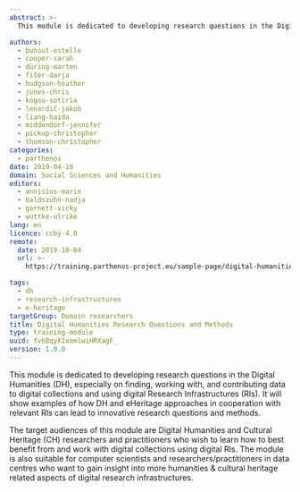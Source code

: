 ```yaml
---
abstract: >-
  This module is dedicated to developing research questions in the Digital Humanities (DH), especially on finding, working with, and contributing data to digital collections and using digital Research Infrastructures (RIs).

authors:
  - bunout-estelle
  - cooper-sarah
  - düring-marten
  - fišer-darja
  - hodgson-heather
  - jones-chris
  - kogou-sotiria
  - lenardič-jakob
  - liang-haida
  - middendorf-jennifer
  - pickup-christopher
  - thomson-christopher
categories:
  - parthenos
date: 2019-04-19
domain: Social Sciences and Humanities
editors:
  - annisius-marie
  - baldszuhn-nadja
  - garnett-vicky
  - wuttke-ulrike
lang: en
licence: ccby-4.0
remote:
  date: 2019-10-04
  url: >-
    https://training.parthenos-project.eu/sample-page/digital-humanities-research-questions-and-methods/

tags:
  - dh
  - research-infrastructures
  - e-heritage
targetGroup: Domain researchers
title: Digital Humanities Research Questions and Methods
type: training-module
uuid: fvbBqyX1xemlwiHRXagF_
version: 1.0.0
---
```


This module is dedicated to developing research questions in the Digital Humanities (DH), especially on finding, working with, and contributing data to digital collections and using digital Research Infrastructures (RIs). It will show examples of how DH and eHeritage approaches in cooperation with relevant RIs can lead to innovative research questions and methods.

The target audiences of this module are Digital Humanities and Cultural Heritage (CH) researchers and practitioners who wish to learn how to best benefit from and work with digital collections using digital RIs. The module is also suitable for computer scientists and researchers/practitioners in data centres who want to gain insight into more humanities & cultural heritage related aspects of digital research infrastructures.

<CTA
  title="Interested in learning more?"
  subtitle="Check out Digital Humanities Research Questions and Methods on PARTHENOS"
  url="https://training.parthenos-project.eu/sample-page/digital-humanities-research-questions-and-methods/"
/>
